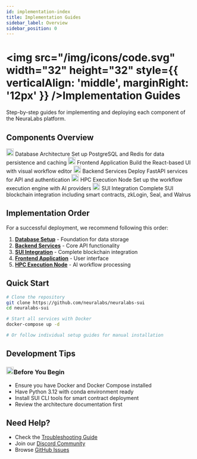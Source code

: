 ```yaml
---
id: implementation-index
title: Implementation Guides
sidebar_label: Overview
sidebar_position: 0
---
```



# <img src="/img/icons/code.svg" width="32" height="32" style={{ verticalAlign: 'middle', marginRight: '12px' }} />Implementation Guides

Step-by-step guides for implementing and deploying each component of the NeuraLabs platform.

## Components Overview

<div className="grid grid-cols-1 md:grid-cols-2 gap-4 mt-6">
  <Card>
    <CardHeader>
      <CardTitle>
        <img src="/img/icons/database.svg" width="20" height="20" style={{ verticalAlign: 'middle', marginRight: '8px' }} />
        Database Architecture
      </CardTitle>
      <CardDescription>
        Set up PostgreSQL and Redis for data persistence and caching
      </CardDescription>
    </CardHeader>
  </Card>

  <Card>
    <CardHeader>
      <CardTitle>
        <img src="/img/icons/frontend.svg" width="20" height="20" style={{ verticalAlign: 'middle', marginRight: '8px' }} />
        Frontend Application
      </CardTitle>
      <CardDescription>
        Build the React-based UI with visual workflow editor
      </CardDescription>
    </CardHeader>
  </Card>

  <Card>
    <CardHeader>
      <CardTitle>
        <img src="/img/icons/backend.svg" width="20" height="20" style={{ verticalAlign: 'middle', marginRight: '8px' }} />
        Backend Services
      </CardTitle>
      <CardDescription>
        Deploy FastAPI services for API and authentication
      </CardDescription>
    </CardHeader>
  </Card>

  <Card>
    <CardHeader>
      <CardTitle>
        <img src="/img/icons/hpc.svg" width="20" height="20" style={{ verticalAlign: 'middle', marginRight: '8px' }} />
        HPC Execution Node
      </CardTitle>
      <CardDescription>
        Set up the workflow execution engine with AI providers
      </CardDescription>
    </CardHeader>
  </Card>

  <Card>
    <CardHeader>
      <CardTitle>
        <img src="/img/icons/blockchain.svg" width="20" height="20" style={{ verticalAlign: 'middle', marginRight: '8px' }} />
        SUI Integration
      </CardTitle>
      <CardDescription>
        Complete SUI blockchain integration including smart contracts, zkLogin, Seal, and Walrus
      </CardDescription>
    </CardHeader>
  </Card>
</div>

## Implementation Order

For a successful deployment, we recommend following this order:

1. **[Database Setup](./01-database/setup)** - Foundation for data storage
2. **[Backend Services](./03-backend/setup)** - Core API functionality
3. **[SUI Integration](/docs/sui-integration/overview)** - Complete blockchain integration
4. **[Frontend Application](./02-frontend/setup)** - User interface
5. **[HPC Execution Node](./04-hpc-execution/setup)** - AI workflow processing

## Quick Start

```bash
# Clone the repository
git clone https://github.com/neuralabs/neuralabs-sui
cd neuralabs-sui

# Start all services with Docker
docker-compose up -d

# Or follow individual setup guides for manual installation
```

## Development Tips

<div className="card padding--md mt-4">
  <h3><img src="/img/icons/info.svg" width="20" height="20" style={{ verticalAlign: 'middle', marginRight: '8px' }} />Before You Begin</h3>
  <ul>
    <li>Ensure you have Docker and Docker Compose installed</li>
    <li>Have Python 3.12 with conda environment ready</li>
    <li>Install SUI CLI tools for smart contract deployment</li>
    <li>Review the architecture documentation first</li>
  </ul>
</div>

## Need Help?

- Check the [Troubleshooting Guide](/docs/troubleshooting)
- Join our [Discord Community](https://discord.gg/neuralabs)
- Browse [GitHub Issues](https://github.com/neuralabs/neuralabs-sui/issues)